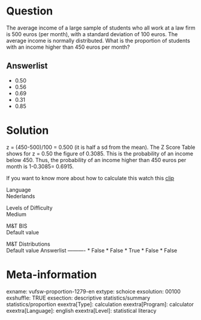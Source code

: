 Question
========
The average income of a large sample of students who all work at a law
firm is 500 euros (per month), with a standard deviation of 100 euros.
The average income is normally distributed. What is the proportion of
students with an income higher than 450 euros per month?

Answerlist
----------
* 0.50
* 0.56
* 0.69
* 0.31
* 0.85

Solution
========





z = (450-500)/100 = 0.500 (it is half a sd from the mean). The Z Score
Table shows for z = 0.50 the figure of 0.3085. This is the probability
of an income below 450. Thus, the probability of an income higher than
450 euros per month is 1-0.3085= 0.6915.  
  
If you want to know more about how to calculate this watch this
[clip](https://www.youtube.com/watch?v=xdHDE_RD6_c&index=7&list=PLyLpEs0x9BnlQ9yc8ZJd6KDm2TGxMYbLV)





Language  
Nederlands

Levels of Difficulty  
Medium

M&T BIS  
Default value

M&T Distributions  
Default value
Answerlist
----------
* False
* False
* True
* False
* False

Meta-information
================
exname: vufsw-proportion-1279-en
extype: schoice
exsolution: 00100
exshuffle: TRUE
exsection: descriptive statistics/summary statistics/proportion
exextra[Type]: calculation
exextra[Program]: calculator
exextra[Language]: english
exextra[Level]: statistical literacy

